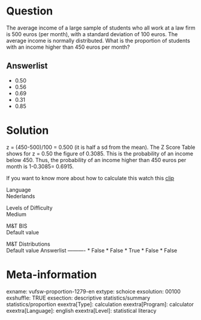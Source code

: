 Question
========
The average income of a large sample of students who all work at a law
firm is 500 euros (per month), with a standard deviation of 100 euros.
The average income is normally distributed. What is the proportion of
students with an income higher than 450 euros per month?

Answerlist
----------
* 0.50
* 0.56
* 0.69
* 0.31
* 0.85

Solution
========





z = (450-500)/100 = 0.500 (it is half a sd from the mean). The Z Score
Table shows for z = 0.50 the figure of 0.3085. This is the probability
of an income below 450. Thus, the probability of an income higher than
450 euros per month is 1-0.3085= 0.6915.  
  
If you want to know more about how to calculate this watch this
[clip](https://www.youtube.com/watch?v=xdHDE_RD6_c&index=7&list=PLyLpEs0x9BnlQ9yc8ZJd6KDm2TGxMYbLV)





Language  
Nederlands

Levels of Difficulty  
Medium

M&T BIS  
Default value

M&T Distributions  
Default value
Answerlist
----------
* False
* False
* True
* False
* False

Meta-information
================
exname: vufsw-proportion-1279-en
extype: schoice
exsolution: 00100
exshuffle: TRUE
exsection: descriptive statistics/summary statistics/proportion
exextra[Type]: calculation
exextra[Program]: calculator
exextra[Language]: english
exextra[Level]: statistical literacy

